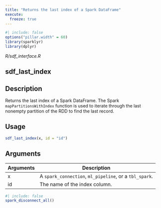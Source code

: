 ```yaml
---
title: "Returns the last index of a Spark DataFrame"
execute:
  freeze: true
---
```


```r
#| include: false
options("pillar.width" = 60)
library(sparklyr) 
library(dplyr)
```

*R/sdf_interface.R*

## sdf_last_index

## Description
Returns the last index of a Spark DataFrame. The Spark `mapPartitionsWithIndex` function is used to iterate through the last nonempty partition of the RDD to find the last record. 


## Usage
```r
sdf_last_index(x, id = "id") 
```

## Arguments
|Arguments|Description|
|---|---|
| x | A `spark_connection`, `ml_pipeline`, or a `tbl_spark`. |
| id | The name of the index column. |








```r
#| include: false
spark_disconnect_all()
```
